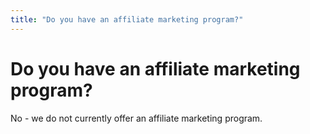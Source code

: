 ```yaml
---
title: "Do you have an affiliate marketing program?"
---
```


# Do you have an affiliate marketing program?

No - we do not currently offer an affiliate marketing program.